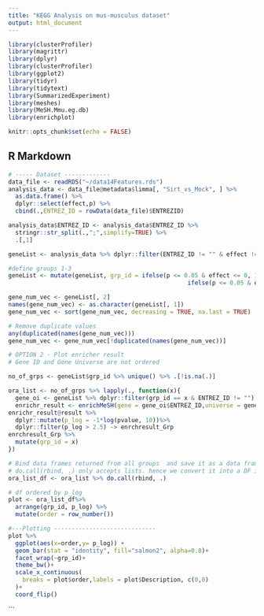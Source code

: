 ```yaml
---
title: "KEGG Analysis on mus-musculus dataset"
output: html_document
---
```


```r

library(clusterProfiler)
library(magrittr)
library(dplyr)
library(clusterProfiler)
library(ggplot2)
library(tidyr)
library(tidytext)
library(SummarizedExperiment)
library(meshes)
library(MeSH.Mmu.eg.db)
library(enrichplot)

knitr::opts_chunk$set(echo = FALSE)

```

## R Markdown

```r
# ----- Dataset -------------
data_file <- readRDS("~/data14Features.rds")
analysis_data <- data_file@metadata$limma[, "Sirt_vs_Mock", ] %>%
  as.data.frame() %>%
  dplyr::select(effect,p) %>%
  cbind(.,ENTREZ_ID = rowData(data_file)$ENTREZID)

analysis_data$ENTREZ_ID <- analysis_data$ENTREZ_ID %>%
  stringr::str_split(.,";",simplify=TRUE) %>%
  .[,1]

geneList <- analysis_data %>% dplyr::filter(ENTREZ_ID != "" & effect != "") %>%   dplyr::select(ENTREZ_ID,effect,p)

#define groups 1-3
geneList <- mutate(geneList, grp_id = ifelse(p <= 0.05 & effect <= 0, 1,
                                                   ifelse(p <= 0.05 & effect >= 0, 2, 3)))

gene_num_vec <- geneList[, 2]
names(gene_num_vec) <- as.character(geneList[, 1])
gene_num_vec <- sort(gene_num_vec, decreasing = TRUE, na.last = TRUE)

# Remove duplicate values
any(duplicated(names(gene_num_vec)))
gene_num_vec <- gene_num_vec[!duplicated(names(gene_num_vec))]
```


```r
# OPTION 2 - Plot enricher result
# Gene ID and Gene Universe are not ordered

no_of_grps <- geneList$grp_id %>% unique() %>% .[!is.na(.)]

ora_list <- no_of_grps %>% lapply(., function(x){
  gene_oi <- geneList %>% dplyr::filter(grp_id == x & ENTREZ_ID != "")
  enrichr_result <- enrichMeSH(gene = gene_oi$ENTREZ_ID,universe = geneList$ENTREZ_ID,MeSHDb = "MeSH.Mmu.eg.db", database='gendoo', category = 'C')
enrichr_result@result %>%
  dplyr::mutate(p_log = -1*log(pvalue, 10))%>%
  dplyr::filter(p_log > 2.5) -> enrchresult_Grp
enrchresult_Grp %>% 
  mutate(grp_id = x)
})

# Bind data frames returned from all groups  and save it as a data frame
# do.call(rbind, .) only accepts lists. hence we convert it into a DF in the next line
ora_list_df <- ora_list %>% do.call(rbind, .)
```


```r
# df ordered by p_log
plot <- ora_list_df%>%
  arrange(grp_id, p_log) %>%
  mutate(order = row_number())

```


```r
#---Plotting -----------------------------
plot %>%
  ggplot(aes(x=order,y= p_log)) +
  geom_bar(stat = "identity", fill="salmon2", alpha=0.8)+
  facet_wrap(~grp_id)+
  theme_bw()+
  scale_x_continuous(
    breaks = plot$order,labels = plot$Description, c(0,0)
  )+
  coord_flip()

```



```


